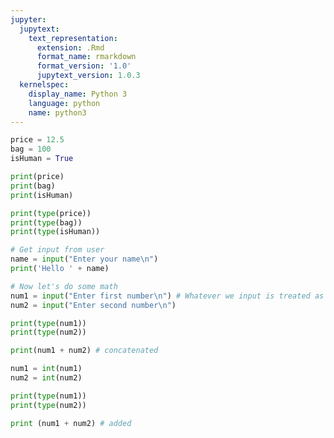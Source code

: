 ```yaml
---
jupyter:
  jupytext:
    text_representation:
      extension: .Rmd
      format_name: rmarkdown
      format_version: '1.0'
      jupytext_version: 1.0.3
  kernelspec:
    display_name: Python 3
    language: python
    name: python3
---
```


```python
price = 12.5
bag = 100
isHuman = True
```

```python
print(price)
print(bag)
print(isHuman)
```

```python
print(type(price))
print(type(bag))
print(type(isHuman))
```

```python
# Get input from user
name = input("Enter your name\n")
print('Hello ' + name)
```

```python
# Now let's do some math
num1 = input("Enter first number\n") # Whatever we input is treated as character/string
num2 = input("Enter second number\n")

print(type(num1))
print(type(num2))

print(num1 + num2) # concatenated

num1 = int(num1)
num2 = int(num2)

print(type(num1))
print(type(num2))

print (num1 + num2) # added
```

```python

```
